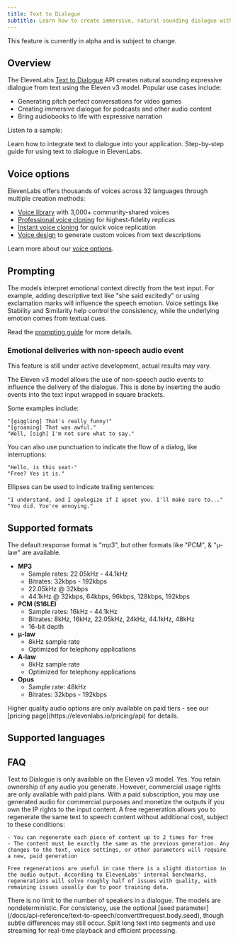 ```yaml
---
title: Text to Dialogue
subtitle: Learn how to create immersive, natural-sounding dialogue with ElevenLabs.
---
```


<Warning>This feature is currently in alpha and is subject to change.</Warning>

## Overview

The ElevenLabs [Text to Dialogue](/docs/api-reference/text-to-dialogue) API creates natural sounding expressive dialogue from text using the Eleven v3 model. Popular use cases include:

- Generating pitch perfect conversations for video games
- Creating immersive dialogue for podcasts and other audio content
- Bring audiobooks to life with expressive narration

Listen to a sample:

<elevenlabs-audio-player
    audio-title="Dialogue example"
    audio-src="https://github.com/elevenlabs/elevenlabs-docs/raw/refs/heads/main/fern/assets/audio/dialogue.mp3"
/>

<CardGroup cols={2}>
  <Card
    title="Developer tutorial"
    icon="duotone book-sparkles"
    href="/docs/cookbooks/text-to-dialogue/quickstart"
  >
    Learn how to integrate text to dialogue into your application.
  </Card>
  <Card
    title="Product guide"
    icon="duotone book-user"
    href="/docs/product-guides/playground/text-to-dialogue"
  >
    Step-by-step guide for using text to dialogue in ElevenLabs.
  </Card>
</CardGroup>

## Voice options

ElevenLabs offers thousands of voices across 32 languages through multiple creation methods:

- [Voice library](/docs/capabilities/voices) with 3,000+ community-shared voices
- [Professional voice cloning](/docs/capabilities/voices#cloned) for highest-fidelity replicas
- [Instant voice cloning](/docs/capabilities/voices#cloned) for quick voice replication
- [Voice design](/docs/capabilities/voices#voice-design) to generate custom voices from text descriptions

Learn more about our [voice options](/docs/capabilities/voices).

## Prompting

The models interpret emotional context directly from the text input. For example, adding
descriptive text like "she said excitedly" or using exclamation marks will influence the speech
emotion. Voice settings like Stability and Similarity help control the consistency, while the
underlying emotion comes from textual cues.

Read the [prompting guide](/docs/best-practices/prompting) for more details.

### Emotional deliveries with non-speech audio event

<Warning>This feature is still under active development, actual results may vary.</Warning>

The Eleven v3 model allows the use of non-speech audio events to influence the delivery of the dialogue. This is done by inserting the audio events into the text input wrapped in square brackets.

Some examples include:

```
"[giggling] That's really funny!"
"[groaning] That was awful."
"Well, [sigh] I'm not sure what to say."
```

<elevenlabs-audio-player
    audio-title="Expressive dialogue"
    audio-src="https://github.com/elevenlabs/elevenlabs-docs/raw/refs/heads/main/fern/assets/audio/dialogue-expressive.mp3"
/>

You can also use punctuation to indicate the flow of a dialog, like interruptions:

```
"Hello, is this seat-"
"Free? Yes it is."
```

<elevenlabs-audio-player
    audio-title="Interruption"
    audio-src="https://github.com/elevenlabs/elevenlabs-docs/raw/refs/heads/main/fern/assets/audio/dialogue-interruption.mp3"
/>

Ellipses can be used to indicate trailing sentences:

```
"I understand, and I apologize if I upset you. I'll make sure to..."
"You did. You're annoying."
```

<elevenlabs-audio-player
    audio-title="Ellipsis"
    audio-src="https://github.com/elevenlabs/elevenlabs-docs/raw/refs/heads/main/fern/assets/audio/dialogue-ellipsis.mp3"
/>

## Supported formats

The default response format is "mp3", but other formats like "PCM", & "μ-law" are available.

- **MP3**
  - Sample rates: 22.05kHz - 44.1kHz
  - Bitrates: 32kbps - 192kbps
  - 22.05kHz @ 32kbps
  - 44.1kHz @ 32kbps, 64kbps, 96kbps, 128kbps, 192kbps
- **PCM (S16LE)**
  - Sample rates: 16kHz - 44.1kHz
  - Bitrates: 8kHz, 16kHz, 22.05kHz, 24kHz, 44.1kHz, 48kHz
  - 16-bit depth
- **μ-law**
  - 8kHz sample rate
  - Optimized for telephony applications
- **A-law**
  - 8kHz sample rate
  - Optimized for telephony applications
- **Opus**
  - Sample rate: 48kHz
  - Bitrates: 32kbps - 192kbps

<Success>
  Higher quality audio options are only available on paid tiers - see our [pricing
  page](https://elevenlabs.io/pricing/api) for details.
</Success>

## Supported languages

<Markdown src="/snippets/v3-model-languages.mdx" />

## FAQ

<AccordionGroup>
  <Accordion title="Which models can I use?">
    Text to Dialogue is only available on the Eleven v3 model.
  </Accordion>
  <Accordion title="Do I own the audio output?">
    Yes. You retain ownership of any audio you generate. However, commercial usage rights are only
    available with paid plans. With a paid subscription, you may use generated audio for commercial
    purposes and monetize the outputs if you own the IP rights to the input content.
  </Accordion>
  <Accordion title="What qualifies as a free regeneration?">
    A free regeneration allows you to regenerate the same text to speech content without additional cost, subject to these conditions:

    - You can regenerate each piece of content up to 2 times for free
    - The content must be exactly the same as the previous generation. Any changes to the text, voice settings, or other parameters will require a new, paid generation

    Free regenerations are useful in case there is a slight distortion in the audio output. According to ElevenLabs' internal benchmarks, regenerations will solve roughly half of issues with quality, with remaining issues usually due to poor training data.

  </Accordion>
  <Accordion title="How many speakers can my dialogue have?">
    There is no limit to the number of speakers in a dialogue.
  </Accordion>
  <Accordion title="Why is my output sometimes inconsistent?">
    The models are nondeterministic. For consistency, use the optional [seed
    parameter](/docs/api-reference/text-to-speech/convert#request.body.seed), though subtle
    differences may still occur.
  </Accordion>
  <Accordion title="What's the best practice for large text conversions?">
    Split long text into segments and use streaming for real-time playback and efficient processing.
  </Accordion>
</AccordionGroup>
